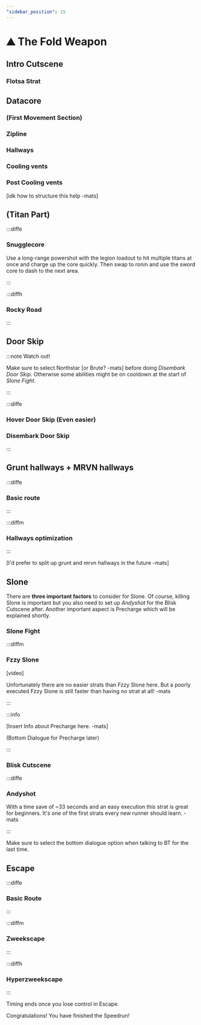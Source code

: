 ```yaml
---
"sidebar_position": 15
---
```



# ⛰️ The Fold Weapon

## Intro Cutscene

### Flotsa Strat

## Datacore

### (First Movement Section)

### Zipline

### Hallways

### Cooling vents

### Post Cooling vents

[idk how to structure this help -mats]

## (Titan Part)

:::diffe 

### Snugglecore

Use a long-range powershot with the legion loadout to hit multiple titans at once and charge up the core quickly. Then swap to ronin and use the sword core to dash to the next area.

<YouTube youTubeId="L2kx0yvTu6Q"/>

:::

:::diffh

### Rocky Road

:::

## Door Skip

:::note Watch out!

Make sure to select Northstar [or Brute? -mats] before doing *Disembark Door Skip*. Otherwise some abilities might be on cooldown at the start of *Slone Fight*. 

:::

:::diffe

### Hover Door Skip (Even easier)

### Disembark Door Skip

:::


## Grunt hallways + MRVN hallways

:::diffe

### Basic route

<YouTube youTubeId="q72F9TxfvB4"/>

:::

:::diffm

### Hallways optimization

:::

[I'd prefer to split up grunt and mrvn hallways in the future -mats]

## Slone

There are **three important factors** to consider for Slone. Of course, killing Slone is important but you also need to set up *Andyshot* for the Blisk Cutscene after. Another important aspect is Precharge which will be explained shortly. 

### Slone Fight

:::diffm

### Fzzy Slone

[video]

Unfortunately there are no easier strats than Fzzy Slone here. But a poorly executed Fzzy Slone is still faster than having no strat at all! -mats

:::

:::info 

[Insert Info about Precharge here. -mats]

(Bottom Dialogue for Precharge later)

:::

### Blisk Cutscene

:::diffe

### Andyshot


<YouTube youTubeId="I3Nh7qv3eOI"/>

With a time save of ~33 seconds and an easy execution this strat is great for beginners. It's one of the first strats every new runner should learn. -mats

:::

Make sure to select the bottom dialogue option when talking to BT for the last time.


## Escape

:::diffe

### Basic Route

:::

:::diffm

### Zweekscape

:::

:::diffh

### Hyperzweekscape

:::


Timing ends once you lose control in Escape. 

Congratulations! You have finished the Speedrun!
